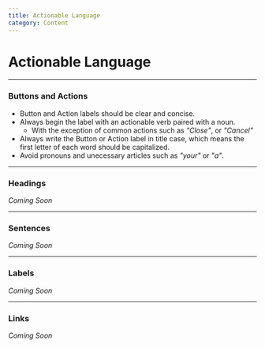 ```yaml
---
title: Actionable Language
category: Content
---
```


# Actionable Language

---

### Buttons and Actions

- Button and Action labels should be clear and concise.
- Always begin the label with an actionable verb paired with a noun.
  - With the exception of common actions such as _"Close"_, or _"Cancel"_
- Always write the Button or Action label in title case, which means the first letter of each word should be capitalized.
- Avoid pronouns and unecessary articles such as _"your"_ or _"a"_.

---

### Headings

_Coming Soon_

---

### Sentences

_Coming Soon_

---

### Labels

_Coming Soon_

---

### Links

_Coming Soon_
